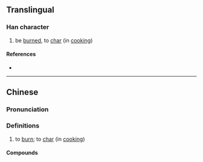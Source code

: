 {{character info}}
==Translingual==

===Han character===
{{Han char|rn=86|rad=火|as=09|sn=13|four=|canj=FJRB|ids=⿰火胡}}

# be [[burn]]ed, to [[char]] (in [[cooking]])

====References====
* {{Han ref|kx=0678.161|dkj=19261|hdz=32215.050|uh=7173|ud=29043}}

----

==Chinese==
{{zh-forms}}

===Pronunciation===
{{zh-pron
|m=hú
|c=wu4
|mc=
|oc=
|cat=v
}}

===Definitions===
{{zh-hanzi}}

# to [[burn]]; to [[char]] (in [[cooking]])

====Compounds====
{{zh-der|麵煳|煳圪巴}}